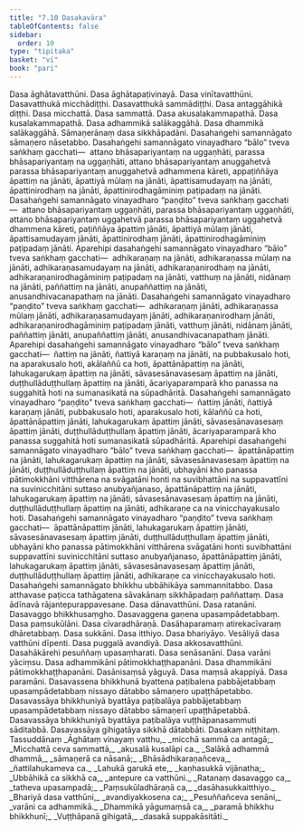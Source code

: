 ```yaml
---
title: "7.10 Dasakavāra"
tableOfContents: false
sidebar:
  order: 10
type: "tipitaka"
basket: "vi"
book: "pari"
---
```



<DynamicBreadcrumb />

<Division number="330" book="pari" e="ch" v="5" p="245">

<Paragraph number="1565" book="pari">
Dasa āghātavatthūni. Dasa āghātapaṭivinayā. Dasa vinītavatthūni. Dasavatthukā micchādiṭṭhi. Dasavatthukā sammādiṭṭhi. Dasa antaggāhikā diṭṭhi. Dasa micchattā. Dasa sammattā. Dasa akusalakammapathā. Dasa kusalakammapathā. Dasa adhammikā salākaggāhā. Dasa dhammikā salākaggāhā. Sāmaṇerānaṃ dasa sikkhāpadāni. Dasahaṅgehi samannāgato sāmaṇero nāsetabbo.
</Paragraph>

<Paragraph number="1566" book="pari">
Dasahaṅgehi samannāgato vinayadharo “bālo” tveva saṅkhaṃ gacchati—  attano bhāsapariyantaṃ na uggaṇhāti, parassa bhāsapariyantaṃ na uggaṇhāti, attano bhāsapariyantaṃ anuggahetvā parassa bhāsapariyantaṃ anuggahetvā adhammena kāreti, appaṭiññāya āpattiṃ na jānāti, āpattiyā mūlaṃ na jānāti, āpattisamudayaṃ na jānāti, āpattinirodhaṃ na jānāti, āpattinirodhagāminiṃ paṭipadaṃ na jānāti.
</Paragraph>

<Paragraph number="1567" book="pari">
Dasahaṅgehi samannāgato vinayadharo “paṇḍito” tveva saṅkhaṃ gacchati—  attano bhāsapariyantaṃ uggaṇhāti, parassa bhāsapariyantaṃ uggaṇhāti, attano bhāsapariyantaṃ uggahetvā parassa bhāsapariyantaṃ uggahetvā dhammena kāreti, paṭiññāya āpattiṃ jānāti, āpattiyā mūlaṃ jānāti, āpattisamudayaṃ jānāti, āpattinirodhaṃ jānāti, āpattinirodhagāminiṃ paṭipadaṃ jānāti.
</Paragraph>

<Paragraph number="1568" book="pari">
Aparehipi dasahaṅgehi samannāgato vinayadharo “bālo” tveva saṅkhaṃ gacchati—  adhikaraṇaṃ na jānāti, adhikaraṇassa mūlaṃ na jānāti, adhikaraṇasamudayaṃ na jānāti, adhikaraṇanirodhaṃ na jānāti, adhikaraṇanirodhagāminiṃ paṭipadaṃ na jānāti, vatthuṃ na jānāti, nidānaṃ na jānāti, paññattiṃ na jānāti, anupaññattiṃ na jānāti, anusandhivacanapathaṃ na jānāti.
</Paragraph>

<Paragraph number="1569" book="pari">
Dasahaṅgehi samannāgato vinayadharo “paṇḍito” tveva saṅkhaṃ gacchati—  adhikaraṇaṃ jānāti, adhikaraṇassa mūlaṃ jānāti, adhikaraṇasamudayaṃ jānāti, adhikaraṇanirodhaṃ jānāti, adhikaraṇanirodhagāminiṃ paṭipadaṃ jānāti, vatthuṃ jānāti, nidānaṃ jānāti, paññattiṃ jānāti, anupaññattiṃ jānāti, anusandhivacanapathaṃ jānāti.
</Paragraph>

<Paragraph number="1570" book="pari">
Aparehipi dasahaṅgehi samannāgato vinayadharo “bālo” tveva saṅkhaṃ gacchati—  ñattiṃ na jānāti, ñattiyā karaṇaṃ na jānāti, na pubbakusalo hoti, na aparakusalo hoti, akālaññū ca hoti, āpattānāpattiṃ na jānāti, lahukagarukaṃ āpattiṃ na jānāti, sāvasesānavasesaṃ āpattiṃ na jānāti, duṭṭhullāduṭṭhullaṃ āpattiṃ na jānāti, ācariyaparamparā kho panassa na suggahitā hoti na sumanasikatā na sūpadhāritā.
</Paragraph>

<Paragraph number="1571" book="pari">
Dasahaṅgehi samannāgato vinayadharo “paṇḍito” tveva saṅkhaṃ gacchati—  ñattiṃ jānāti, ñattiyā karaṇaṃ jānāti, pubbakusalo hoti, aparakusalo hoti, kālaññū ca hoti, āpattānāpattiṃ jānāti, lahukagarukaṃ āpattiṃ jānāti, sāvasesānavasesaṃ āpattiṃ jānāti, duṭṭhullāduṭṭhullaṃ āpattiṃ jānāti, ācariyaparamparā kho panassa suggahitā hoti sumanasikatā sūpadhāritā.
</Paragraph>

<Paragraph number="1572" book="pari">
Aparehipi dasahaṅgehi samannāgato vinayadharo “bālo” tveva saṅkhaṃ gacchati—  āpattānāpattiṃ na jānāti, lahukagarukaṃ āpattiṃ na jānāti, sāvasesānavasesaṃ āpattiṃ na jānāti, duṭṭhullāduṭṭhullaṃ āpattiṃ na jānāti, ubhayāni kho panassa pātimokkhāni vitthārena na svāgatāni honti na suvibhattāni na suppavattīni na suvinicchitāni suttaso anubyañjanaso, āpattānāpattiṃ na jānāti, lahukagarukaṃ āpattiṃ na jānāti, sāvasesānavasesaṃ āpattiṃ na jānāti, duṭṭhullāduṭṭhullaṃ āpattiṃ na jānāti, adhikaraṇe ca na vinicchayakusalo hoti.
</Paragraph>

<Paragraph number="1573" book="pari">
Dasahaṅgehi samannāgato vinayadharo “paṇḍito” tveva saṅkhaṃ gacchati—  āpattānāpattiṃ jānāti, lahukagarukaṃ āpattiṃ jānāti, sāvasesānavasesaṃ āpattiṃ jānāti, duṭṭhullāduṭṭhullaṃ āpattiṃ jānāti, ubhayāni kho panassa pātimokkhāni vitthārena svāgatāni honti suvibhattāni suppavattīni suvinicchitāni suttaso anubyañjanaso, āpattānāpattiṃ jānāti, lahukagarukaṃ āpattiṃ jānāti, sāvasesānavasesaṃ āpattiṃ jānāti, duṭṭhullāduṭṭhullaṃ āpattiṃ jānāti, adhikaraṇe ca vinicchayakusalo hoti.
</Paragraph>

<Paragraph number="1574" book="pari">
Dasahaṅgehi samannāgato bhikkhu ubbāhikāya sammannitabbo. Dasa atthavase paṭicca tathāgatena sāvakānaṃ sikkhāpadaṃ paññattaṃ. Dasa ādīnavā rājantepurappavesane. Dasa dānavatthūni. Dasa ratanāni. Dasavaggo bhikkhusaṃgho. Dasavaggena gaṇena upasampādetabbaṃ. Dasa paṃsukūlāni. Dasa cīvaradhāraṇā. Dasāhaparamaṃ atirekacīvaraṃ dhāretabbaṃ. Dasa sukkāni. Dasa itthiyo. Dasa bhariyāyo. Vesāliyā dasa vatthūni dīpenti. Dasa puggalā avandiyā. Dasa akkosavatthūni. Dasahākārehi pesuññaṃ upasaṃharati. Dasa senāsanāni. Dasa varāni yāciṃsu. Dasa adhammikāni pātimokkhaṭṭhapanāni. Dasa dhammikāni pātimokkhaṭṭhapanāni. Dasānisaṃsā yāguyā. Dasa maṃsā akappiyā. Dasa paramāni. Dasavassena bhikkhunā byattena paṭibalena pabbājetabbaṃ upasampādetabbaṃ nissayo dātabbo sāmaṇero upaṭṭhāpetabbo. Dasavassāya bhikkhuniyā byattāya paṭibalāya pabbājetabbaṃ upasampādetabbaṃ nissayo dātabbo sāmaṇerī upaṭṭhāpetabbā. Dasavassāya bhikkhuniyā byattāya paṭibalāya vuṭṭhāpanasammuti sāditabbā. Dasavassāya gihigatāya sikkhā dātabbāti.

</Paragraph>
</Division>

<Paragraph number="1575" type="center" book="pari">
Dasakaṃ niṭṭhitaṃ.



</Paragraph>

<Paragraph number="1576" type="center" book="pari">
Tassuddānaṃ


</Paragraph>

<Paragraph number="1577" type="verses" book="pari">
_Āghātaṃ vinayaṃ vatthu,_  
_micchā sammā ca antagā;_  
_Micchattā ceva sammattā,_  
_akusalā kusalāpi ca._  

</Paragraph>

<Paragraph number="1578" type="verses" book="pari">
_Salākā adhammā dhammā,_  
_sāmaṇerā ca nāsanā;_  
_Bhāsādhikaraṇañceva,_  
_ñattilahukameva ca._  

</Paragraph>

<Paragraph number="1579" type="verses" book="pari">
_Lahukā garukā ete,_  
_kaṇhasukkā vijānatha;_  
_Ubbāhikā ca sikkhā ca,_  
_antepure ca vatthūni._  

</Paragraph>

<Paragraph number="1580" type="verses" book="pari">
_Ratanaṃ dasavaggo ca,_  
_tatheva upasampadā;_  
_Paṃsukūladhāraṇā ca,_  
_dasāhasukkaitthiyo._  

</Paragraph>

<Paragraph number="1581" type="verses" book="pari">
_Bhariyā dasa vatthūni,_  
_avandiyakkosena ca;_  
_Pesuññañceva senāni,_  
_varāni ca adhammikā._  

</Paragraph>

<Paragraph number="1582" type="verses" book="pari">
_Dhammikā yāgumaṃsā ca,_  
_paramā bhikkhu bhikkhunī;_  
_Vuṭṭhāpanā gihigatā,_  
_dasakā suppakāsitāti._
</Paragraph>